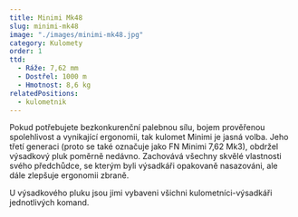 ```yaml
---
title: Minimi Mk48
slug: minimi-mk48
image: "./images/minimi-mk48.jpg"
category: Kulomety
order: 1
ttd:
  - Ráže: 7,62 mm
  - Dostřel: 1000 m
  - Hmotnost: 8,6 kg
relatedPositions:
  - kulometnik
---
```


Pokud potřebujete bezkonkurenční palebnou sílu, bojem prověřenou spolehlivost a vynikající ergonomii, tak kulomet Minimi je jasná volba. Jeho třetí generaci (proto se také označuje jako FN Minimi 7,62 Mk3), obdržel výsadkový pluk poměrně nedávno. Zachovává všechny skvělé vlastnosti svého předchůdce, se kterým byli výsadkáři opakovaně nasazováni, ale dále zlepšuje ergonomii zbraně.

U výsadkového pluku jsou jimi vybaveni všichni kulometníci-výsadkáři jednotlivých komand.
